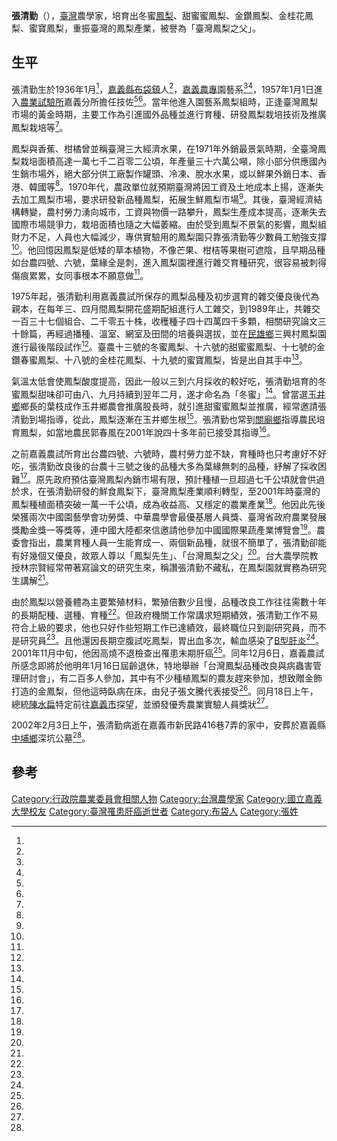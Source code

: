 {{Infobox person
| name = 張清勤
| birth_date =1936年1月
|出生地點 = {{TWN-JPN}}[[臺南州|臺南州]][[東石郡|東石郡]]-{[[布袋庄|布袋庄]]}-
| death_date = {{death date and age|2002|2|3|1936|1}}
|逝世地點 ={{TWN}}[[嘉義市|嘉義市]][[西區_(嘉義市)|西區]]新民路416巷7弄
| nationality = {{JPN-EMP}}（1936－1945）<br>{{ROC}}（1945－2002）
| alma_mater= [[嘉義農專|嘉義農專]]（今[[國立嘉義大學|國立嘉義大學]]）
| occupation = 農學家
| known_for = 培育鳳梨
| children =張文騰（子）<br>張文惠（女）
}}
'''張清勤'''（{{bd|1936年|1月|2002年|2月3日}}），[[臺灣|臺灣]]農學家，培育出冬蜜[[鳳梨|鳳梨]]、甜蜜蜜鳳梨、金鑽鳳梨、金桂花鳳梨、蜜寶鳳梨，重振臺灣的鳳梨產業，被譽為「臺灣鳳梨之父」。

==生平==
張清勤生於1936年1月<ref name="郭勝恩2"/>，[[嘉義縣|嘉義縣]][[布袋鎮|布袋鎮]]人<ref name="呂素麗3"/>，[[嘉義農專|嘉義農專]]園藝系<ref name="呂素麗3"/><ref name="呂素麗2"/>，1957年1月1日進入[[行政院農業委員會農業試驗所|農業試驗所]]嘉義分所擔任技佐<ref name="呂素麗3"/><ref name="呂素麗2"/>。當年他進入園藝系鳳梨組時，正逢臺灣鳳梨市場的黃金時期，主要工作為引進國外品種並進行育種、研發鳳梨栽培技術及推廣鳳梨栽培等<ref name="賴維平"/>。

鳳梨與香蕉、柑橘曾並稱臺灣三大經濟水果，在1971年外銷最景氣時期，全臺灣鳳梨栽培面積高達一萬七千二百零二公頃，年產量三十六萬公噸，除小部分供應國內生銷市場外，絕大部分供工廠製作罐頭、冷凍、脫水水果，或以鮮果外銷日本、香港、韓國等<ref name="賴維平"/>。1970年代，農政單位就預期臺灣將因工資及土地成本上揚，逐漸失去加工鳳梨市場，要求研發新品種鳳梨，拓展生鮮鳳梨市場<ref name="周宗禎"/>。其後，臺灣經濟結構轉變，農村勞力湧向城市，工資與物價一路攀升，鳳梨生產成本提高，逐漸失去國際市場競爭力，栽培面積也隨之大幅萎縮。由於受到鳳梨不景氣的影響，鳳梨組財力不足，人員也大幅減少，專供實驗用的鳳梨園只靠張清勤等少數員工勉強支撐<ref name="賴維平"/>。他回憶因鳳梨是低矮的草本植物，不像芒果、柑桔等果樹可遮陰，且早期品種如台農四號、六號，葉緣全是刺，進入鳳梨園裡進行雜交育種研究，很容易被刺得傷痕累累，女同事根本不願意做<ref name="王淑瑛2"/>。

1975年起，張清勤利用嘉義農試所保存的鳳梨品種及初步選育的雜交優良後代為親本，在每年三、四月間鳳梨開花盛期配組進行人工雜交，到1989年止，共雜交一百三十七個組合、二千零五十株，收穫種子四十四萬四千多顆，相關研究論文三十餘篇，再經過播種、溫室、網室及田間的培養與選拔，並在[[民雄鄉|民雄鄉]]三興村鳳梨園進行最後階段試作<ref name="賴維平"/>。臺農十三號的冬蜜鳳梨、十六號的甜蜜蜜鳳梨、十七號的金鑽春蜜鳳梨、十八號的金桂花鳳梨、十九號的蜜寶鳳梨，皆是出自其手中<ref name="呂素麗3"/>。

氣溫太低會使鳳梨酸度提高，因此一般以三到六月採收的較好吃，張清勤培育的冬蜜鳳梨甜味卻可由八、九月持續到翌年二月，遂才命名為「冬蜜」<ref name="王淑瑛2"/>。曾當選[[玉井區|玉井鄉]]鄉長的葉枝成作玉井鄉農會推廣股長時，就引進甜蜜蜜鳳梨並推廣，經常邀請張清勤到場指導，從此，鳳梨逐漸在玉井鄉生根<ref name="鄭光隆"/>。張清勤也常到[[關廟區|關廟鄉]]指導農民培育鳳梨，如當地農民郭春風在2001年說四十多年前已接受其指導<ref name="周宗禎"/>。

之前嘉義農試所育出台農四號、六號時，農村勞力並不缺，育種時也只考慮好不好吃，張清勤改良後的台農十三號之後的品種大多為葉緣無刺的品種，紓解了採收困難<ref name="王淑瑛2"/>。原先政府預估臺灣鳳梨內銷市場有限，預計種植一旦超過七千公頃就會供過於求，在張清勤研發的鮮食鳳梨下，臺灣鳳梨產業順利轉型，至2001年時臺灣的鳳梨種植面積突破一萬一千公頃，成為收益高、又穩定的農業產業<ref name="王淑瑛1"/>。他因此先後榮獲兩次中國園藝學會功勞獎、中華農學會最優基層人員獎、臺灣省政府農業發展獎勵金獎一等獎等，連中國大陸都來信邀請他參加中國國際果蔬產業博覽會<ref name="呂素麗3"/>。農委會指出，農業育種人員一生能育成一、兩個新品種，就很不簡單了，張清勤卻能有好幾個又優良，故眾人尊以「鳳梨先生」、「台灣鳳梨之父」<ref name="郭勝恩1"/>。台大農學院教授林宗賢經常帶著寫論文的研究生來，稱讚張清勤不藏私，在鳳梨園就實務為研究生講解<ref name="呂素麗3"/>。

由於鳳梨以營養體為主要繁殖材料，繁殖倍數少且慢，品種改良工作往往需數十年的長期配種、選種、育種<ref name="賴維平"/>。但政府機關工作常講求短期績效，張清勤工作不易符合上級的要求，他也只好作些短期工作已達績效，最終職位只到副研究員，而不是研究員<ref name="周宗禎"/>。且他還因長期空腹試吃鳳梨，胃出血多次，輸血感染了[[B型肝炎|B型肝炎]]<ref name="呂素麗1"/>。2001年11月中旬，他因高燒不退檢查出罹患末期肝癌<ref name="呂素麗4"/>。同年12月6日，嘉義農試所感念即將於他明年1月16日屆齡退休，特地舉辦「台灣鳳梨品種改良與病蟲害管理研討會」，有二百多人參加，其中有不少種植鳳梨的農友趕來參加，想致贈金飾打造的金鳳梨，但他這時臥病在床，由兒子張文騰代表接受<ref name="呂素麗2"/>。同月18日上午，總統[[陳水扁|陳水扁]]特定前往[[嘉義市|嘉義市]]探望，並頒發優秀農業實驗人員獎狀<ref name="郭勝恩2"/>。

2002年2月3日上午，張清勤病逝在嘉義市新民路416巷7弄的家中，安葬於嘉義縣[[中埔鄉|中埔鄉]]深坑公墓<ref name="呂素麗4"/>。

==參考==
{{portal box|人物|臺灣|農業}}
{{reflist|refs=
<ref name="賴維平">{{Cite news|url=|title=張清勤 不愧是鳳梨王 培育新品種近二十年 將進行最後試作 明年可望正式推廣|author=賴維平|language=zh-tw|newspaper=民生報|date=1993-11-17|accessdate=}}</ref>

<ref name="王淑瑛1">{{Cite news|url=|title=鳳梨先生交出畢業作 獻身育種40餘年 張清勤交出甜美‘台農19號’ 即將功成身退|author=王淑瑛|language=zh-tw|newspaper=民生報|date=2001-04-30|accessdate=}}</ref>

<ref name="王淑瑛2">{{Cite news|url=|title=鳳梨先生 苦澀全留給自己 張清勤辛勞育種逾40年 讓台灣鳳梨果肉甜又細|author=王淑瑛|language=zh-tw|newspaper=民生報|date=2000-06-04|accessdate=}}</ref>

<ref name="周宗禎">{{Cite news|url=|title=鳳梨博士 即將功成身退 張清勤研發多項新品種 「蜜寶」今年上市 將為任內最後成果|author=周宗禎|language=zh-tw|newspaper=聯合報|date=2001-10-10|accessdate=}}</ref>

<ref name="郭勝恩2">{{Cite news|url=|title=鳳梨先生張清勤罹癌 總統打氣 在嘉義農試所研究 奉獻一生歲月 陳水扁頒獎時說：張的苦變成鳳梨的甜|author=郭勝恩|language=zh-tw|newspaper=聯合報|date=2001-12-19|accessdate=}}</ref>

<ref name="郭勝恩1">{{Cite news|url=|title=台灣鳳梨之父 張清勤病逝 一生埋頭苦幹 不斷研發新品種 化成鳳梨的甜 民眾四季可嘗鮮|author=郭勝恩|language=zh-tw|newspaper=聯合報|date=2002-02-05|accessdate=}}</ref>

<ref name="呂素麗1">{{Cite news|url=|title=張清勤以自己的苦換鳳梨的甜|author=呂素麗|language=zh-tw|newspaper=中國時報|date=2001-12-19|accessdate=}}</ref>

<ref name="呂素麗2">{{Cite news|url=|title=鳳梨王張清勤下月卸公職|author=呂素麗|language=zh-tw|newspaper=中國時報|date=2001-12-07|accessdate=}}</ref>

<ref name="呂素麗3">{{Cite news|url=|title=旺來伯張清勤 專唸鳳梨經|author=呂素麗|language=zh-tw|newspaper=中國時報|date=2001-08-18|accessdate=}}</ref>

<ref name="呂素麗4">{{Cite news|url=|title=台灣鳳梨之父張清勤16日告別式|author=呂素麗|language=zh-tw|newspaper=中國時報|date=2002-02-07|accessdate=}}</ref>

<ref name="鄭光隆">{{Cite news|url=|title=甜蜜蜜出名 玉井豐里村 變鳳梨村|author=鄭光隆|language=zh-tw|newspaper=聯合報|date=2002-06-28|accessdate=}}</ref>


}}
[[Category:行政院農業委員會相關人物|Category:行政院農業委員會相關人物]]
[[Category:台灣農學家|Category:台灣農學家]]
[[Category:國立嘉義大學校友|Category:國立嘉義大學校友]]
[[Category:臺灣罹患肝癌逝世者|Category:臺灣罹患肝癌逝世者]]
[[Category:布袋人|Category:布袋人]]
[[Category:張姓|Category:張姓]]